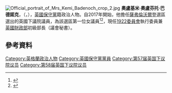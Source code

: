 {{NoteTA
|G1=PoliticiansUK
|G2=UK Places
|G3=People
|G4=Country
}}
[[File:Official_portrait_of_Mrs_Kemi_Badenoch_crop_2.jpg|thumb]]
'''奧盧基米·奧盧芬托·巴德諾克'''，（{{lang-en|Olukemi Olufunto Badenoch}}，{{bd|1980年|1月|||Badenoch, Kemi}}），[[英國|英國]][[保守黨_(英國)|保守黨]]籍政治人物。自2017年開始，他擔任[[薩弗倫沃爾登_(英國國會選區)|薩弗倫沃爾登]]選區選出的英國下議院議員，為該選區第一位女議員<ref name=Eve>{{cite news|url=https://www.standard.co.uk/lifestyle/london-life/kemi-badenoch-i-m-black-but-i-m-also-a-woman-a-mum-and-an-mp-a3564851.html|title=Kemi Badenoch: I'm black but I'm also a woman, a mum and an MP|work=London Evening Standard|last=Urwin|first=Rosamund|date=14 June 2017|archiveurl=https://web.archive.org/web/20170820164510/https://www.standard.co.uk/lifestyle/london-life/kemi-badenoch-i-m-black-but-i-m-also-a-woman-a-mum-and-an-mp-a3564851.html|archivedate=20 August 2017}}</ref><ref>{{cite news|url=https://www.bbc.co.uk/news/politics/constituencies/E14000910#election2017-logo|title=Saffron Walden|work=BBC News|accessdate=30 June 2017|archiveurl=https://web.archive.org/web/20170622234911/http://www.bbc.co.uk/news/politics/constituencies/E14000910|archivedate=22 June 2017}}</ref>，現任[[1922委員會|1922委員會]]執行委員兼[[英國財政部|英國財政部]]初級部長（議會秘書）。
==參考資料==
{{Reflist}}
{{DEFAULTSORT:Badenoch, Kemi}}
[[Category:英格蘭政治人物|Category:英格蘭政治人物]]
[[Category:英國保守黨黨員|Category:英國保守黨黨員]]
[[Category:第57届英国下议院议员|Category:第57届英国下议院议员]]
[[Category:第58届英国下议院议员|Category:第58届英国下议院议员]]
{{UK-stub}}